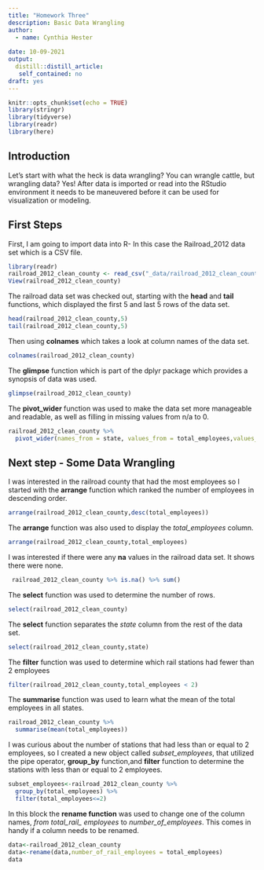 ```yaml
---
title: "Homework Three"
description: Basic Data Wrangling
author:
  - name: Cynthia Hester 
    
date: 10-09-2021
output: 
  distill::distill_article:
   self_contained: no
draft: yes    
---
```


```r
knitr::opts_chunk$set(echo = TRUE)
library(stringr)
library(tidyverse)
library(readr)
library(here)
```





## Introduction

Let's start with what the heck is data wrangling? You can wrangle cattle, but wrangling data? Yes! After data is imported or read into the RStudio environment it needs to be maneuvered before it can be used for visualization or modeling.


## First Steps


First, I am going to import data into R- In this case the Railroad_2012 data set which is a CSV file.



```r
library(readr)
railroad_2012_clean_county <- read_csv("_data/railroad_2012_clean_county.csv")
View(railroad_2012_clean_county)
```



The railroad data set was checked out, starting with the **head** and **tail** functions, which displayed the first 5 and last 5 rows of the data set.



```r
head(railroad_2012_clean_county,5)   
tail(railroad_2012_clean_county,5)
```



Then using **colnames** which takes a look at column names of the data set.



```r
colnames(railroad_2012_clean_county)
```



The  **glimpse**  function which is part of the dplyr package which provides a synopsis of data was used.



```r
glimpse(railroad_2012_clean_county)   
```



The  **pivot_wider** function was used to make the data set more manageable and readable, as well as filling in missing values from n/a to 0.



```r
railroad_2012_clean_county %>%
  pivot_wider(names_from = state, values_from = total_employees,values_fill = 0)
```  


  
## Next step - Some Data Wrangling


I was interested in the railroad county that had the most employees so I started with the **arrange** function which ranked the number of employees in descending order.


```r
arrange(railroad_2012_clean_county,desc(total_employees))
```


The **arrange** function was also used to display the *total_employees* column.



```r
arrange(railroad_2012_clean_county,total_employees)
```



I was interested if there were any **na** values in the railroad data set. It shows there were none.



```r
 railroad_2012_clean_county %>% is.na() %>% sum()
```


The **select** function was used to determine the number of rows.



```r
select(railroad_2012_clean_county)
```


The **select** function separates the *state* column from the rest of the data set.



```r
select(railroad_2012_clean_county,state)
```


The **filter** function was used to determine which rail stations had fewer than 2 employees



```r
filter(railroad_2012_clean_county,total_employees < 2)
```


The **summarise** function was used to learn what the mean of the total employees in all states.



```r
railroad_2012_clean_county %>% 
  summarise(mean(total_employees))
```
  
  

I was curious about the number of stations that had less than or equal to 2 employees, so I created a new object called *subset_employees*, that utilized the pipe operator, **group_by** function,and **filter** function to determine the stations with less than or equal to 2 employees.



```r
subset_employees<-railroad_2012_clean_county %>% 
  group_by(total_employees) %>% 
  filter(total_employees<=2)
```



In this block  the **rename function** was used to change one of the column names, *from total_rail_ employees* to *number_of_employees*. This comes in handy if a column needs to be renamed.



```r
data<-railroad_2012_clean_county
data<-rename(data,number_of_rail_employees = total_employees)
data
```







